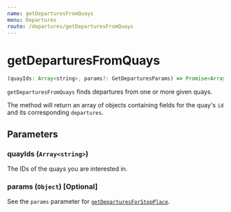 ```yaml
---
name: getDeparturesFromQuays
menu: Departures
route: /departures/getDeparturesFromQuays
---
```


# getDeparturesFromQuays

```javascript
(quayIds: Array<string>, params?: GetDeparturesParams) => Promise<Array<{ id: string, departures: Array<Departure | void> }>>
```

`getDeparturesFromQuays` finds departures from one or more given quays.

The method will return an array of objects containing fields for the quay's `id` and its corresponding `departures`.

## Parameters

### quayIds (`Array<string>`)
The IDs of the quays you are interested in.

### params (`Object`) [Optional]

See the `params` parameter for [`getDeparturesForStopPlace`](/departures/getDeparturesFromStopPlace#params-object-optional).
